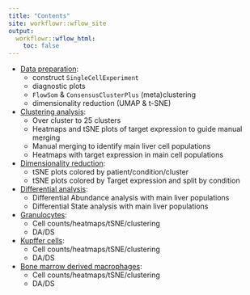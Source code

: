 ---
title: "Contents"
site: workflowr::wflow_site
output:
  workflowr::wflow_html:
    toc: false
---

- [Data preparation](0-preparation.html):
    - construct `SingleCellExperiment`
    - diagnostic plots
    - `FlowSom` & `ConsensusClusterPlus` (meta)clustering
    - dimensionality reduction (UMAP & t-SNE)
    
- [Clustering analysis](1-clustering.html):
    - Over cluster to 25 clusters
    - Heatmaps and tSNE plots of target expression to guide manual merging
    - Manual merging to identify main liver cell populations
    - Heatmaps with target expression in main cell populations 
    
- [Dimensionality reduction](2-dimred.html):
    - tSNE plots colored by patient/condition/cluster
    - tSNE plots colored by Target expression and split by condition
    
- [Differential analysis](3-differential.html):
    - Differential Abundance analysis with main liver populations
    - Differential State analysis with main liver populations
    
- [Granulocytes](4-granulos.html):
    - Cell counts/heatmaps/tSNE/clustering
    - DA/DS
    
- [Kupffer cells](5-KCs.html):
    - Cell counts/heatmaps/tSNE/clustering
    - DA/DS
 
- [Bone marrow derived macrophages](6-BMDM.html):
    - Cell counts/heatmaps/tSNE/clustering
    - DA/DS

